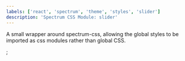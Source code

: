 ```yaml
---
labels: ['react', 'spectrum', 'theme', 'styles', 'slider']
description: 'Spectrum CSS Module: slider'
---
```



A small wrapper around spectrum-css, allowing the global
styles to be imported as css modules rather than global CSS.

<CSSModulePreview styles={styles} />;
